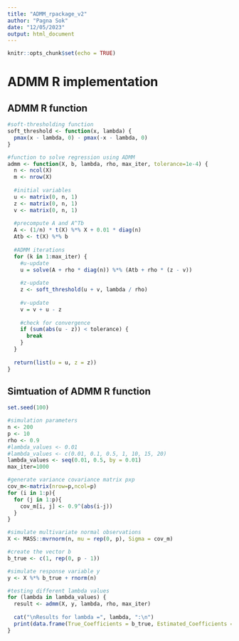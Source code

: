 ```yaml
---
title: "ADMM_rpackage_v2"
author: "Pagna Sok"
date: "12/05/2023"
output: html_document
---
```


```r
knitr::opts_chunk$set(echo = TRUE)
```

# ADMM R implementation

## ADMM R function
```r
#soft-thresholding function
soft_threshold <- function(x, lambda) {
  pmax(x - lambda, 0) - pmax(-x - lambda, 0)
}

#function to solve regression using ADMM
admm <- function(X, b, lambda, rho, max_iter, tolerance=1e-4) {
  n <- ncol(X)
  m <- nrow(X)
  
  #initial variables
  u <- matrix(0, n, 1)
  z <- matrix(0, n, 1)
  v <- matrix(0, n, 1)
  
  #precompute A and A^Tb
  A <- (1/n) * t(X) %*% X + 0.01 * diag(n)
  Atb <- t(X) %*% b
  
  #ADMM iterations
  for (k in 1:max_iter) {
    #u-update
    u = solve(A + rho * diag(n)) %*% (Atb + rho * (z - v))
    
    #z-update
    z <- soft_threshold(u + v, lambda / rho)
    
    #v-update
    v = v + u - z
    
    #check for convergence
    if (sum(abs(u - z)) < tolerance) {
      break
    }
  }
  
  return(list(u = u, z = z))
}
```


## Simtuation of ADMM R function
```r
set.seed(100)

#simulation parameters
n <- 200
p <- 10
rho <- 0.9
#lambda_values <- 0.01
#lambda_values <- c(0.01, 0.1, 0.5, 1, 10, 15, 20)
lambda_values <- seq(0.01, 0.5, by = 0.01)
max_iter=1000

#generate variance covariance matrix pxp
cov_m<-matrix(nrow=p,ncol=p) 
for (i in 1:p){
  for (j in 1:p){
    cov_m[i, j] <- 0.9^(abs(i-j))
  }
}

#simulate multivariate normal observations
X <- MASS::mvrnorm(n, mu = rep(0, p), Sigma = cov_m)

#create the vector b
b_true <- c(1, rep(0, p - 1))

#simulate response variable y
y <- X %*% b_true + rnorm(n)

#testing different lambda values
for (lambda in lambda_values) {
  result <- admm(X, y, lambda, rho, max_iter)
  
  cat("\nResults for lambda =", lambda, ":\n")
  print(data.frame(True_Coefficients = b_true, Estimated_Coefficients = result$u))
}

```

